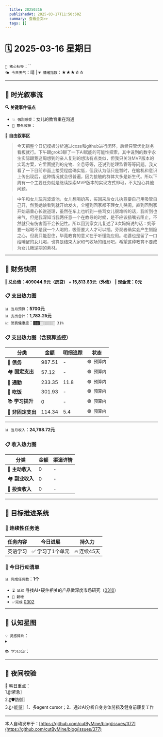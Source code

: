 ```yaml
---
  title: 20250316
  publishedAt: 2025-03-17T11:50:50Z
  summary: 查看全文>>
  tags: []
---
```


# 🗓️ 2025-03-16 星期日  
`🔑 核心标签`：``  
`🌤️ 今日天气`：晴 | `💗 情绪指数`：★★★☆☆  

---


## 🌊 **时光叙事流**
**🔍 关键事件锚点**  
- `💥 强烈感受`：女儿的教育重在沟通    
- `🎉 意外收获`：   

**📖 自由叙事区**  
> 今天把整个日记模板分析通过coze和github进行闭环，后续只管优化财务看板就行。下午跟grok3聊了一下AI赋能的可能性探索，其中说到的数字永生实际跟我这周想到的亲人复刻的想法有点类似，但我只关注MVP版本的实现方案，它里面提到的宠物、全息等等，还说到伦理监管等等问题。我又看了一下目前市面上接受程度确实低，但我认为低只是暂时，在脑机和意识上传出现后，这种情况就会很普遍，因为接触的群体大多是新生代。所以下周有一个主要任务就是继续探索MVP版本的实现方式即可，不太担心其他问题。

> 中午和女儿玩完波波池，女儿想喝奶茶，买回来后女儿执意要自己用吸管自己开，然我她娘看到就开始发火，全程到回家都不理女儿哭闹，直到回到家开始语重心长说道理，虽然在车上也听到一些骂女儿很难听的话，我听到也来气，但是我深知当我两任意一个在教导的时候，是不应该插嘴去阻止，不然就只有伤害而不会长记性。所以回到家女儿复述了3次妈妈说的话：奶茶要一起喝不是我一个人喝的，吸管要大人才可以插。旁观者确实会产生恻隐之心，但我只能忍住，毕竟教育的意义在于听懂能应用。老婆也是留了一口给睡醒的女儿喝，也算是结束大家和气收场的结局吧，希望这种教育不要成为女儿叛逆期的素材。

---

## 💸 **财务快照**
‖ **总负债：409044.9元（房贷） + 15,813.63元（外债）**
‖ **现金流：0元**

### 📋 支出热力图

`📊 当月预算`：**5700元**  
`📊 支出合计`：**1,783.25元**    
`💹 消费健康度`：`▓▓▓░░░░░░░ 31%`  
### 📋 支出热力图（含预算监控）
| 分类         | 金额    | 明细追踪                  | 状态           |
|--------------|---------|---------------------------|----------------|
| 🏦 **债务**    | 987.51   | -  | `🟢 预算内`   |
| 🏘️ **固定支出** | 57.12     | -    | `🟢 预算内`     |
| 🚌 **通勤**     | 233.35      | 11.8      | `🟢 预算内`     |
| 🍜 **吃饭**     |   301.93   | -    | `🟢 预算内`   |
| 📚 **学习提升** | 0      | -       | `🟢 预算内`     |
| 🎲 **非固定支出** | 114.34     | 5.4      | `🟢 预算内`  |
---

`📊 当月收入`：**24,768.72元**  

### 📋 收入热力图
| 分类         | 金额    | 渠道详情             |
|--------------|---------|-------------------------|
| 🏦 **主动收入**  | 0                | -        |
| 🏘️ **副业收入**  | 0                | -        |
| 🚌 **投资收入**  | 0                | -        |



---

## 🎯 **目标推进系统**

### 🔄 连续性任务池
| 任务内容                | 今日进展          | 持久力     |
|-------------------------|-------------------|------------|
| 英语学习         | ✅ 学习了1个单元 | 🔥 连续45天  |

### 📌 今日行动清单

`📊 完成任务数`：**1个**  
- `⏳ 延续` 寻找AI+硬件相关的产品做深度市场研究（[0310](note://WEBfc89f9187c014fbe9fab88e2d09b4bde)）      
- `🚩 新增`   
- `✅完成` [0302](note://WEB9685e40ae7a6464db1196641a1ffd0ee)     


---

## 🌌 **认知星图**
`💡 灵感碎片`：  
▸ 


`📚 学习沉淀`：  
> 

---

## 🌃 夜间校验

🚀 明日重点：  
1.〖❗紧急〗  
2.〖🛡️防御〗  
3.〖⚡能量〗1、多agent cursor；2、通过AI分析自身身体劳损及健身前康复工作

---
本人自动发布于：[https://github.com/cutByMine/blog/issues/377](https://github.com/cutByMine/blog/issues/377)
